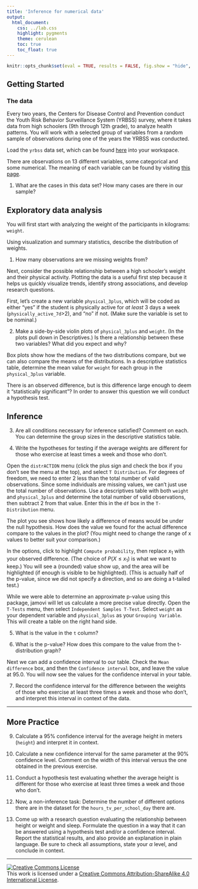 ```yaml
---
title: 'Inference for numerical data'
output:
  html_document:
    css: ../lab.css
    highlight: pygments
    theme: cerulean
    toc: true
    toc_float: true
---
```


```r
knitr::opts_chunk$set(eval = TRUE, results = FALSE, fig.show = "hide", message = FALSE)
```

## Getting Started

### The data

Every two years, the Centers for Disease Control and Prevention conduct the Youth Risk Behavior Surveillance System (YRBSS) survey, where it takes data from high schoolers (9th through 12th grade), to analyze health patterns.
You will work with a selected group of variables from a random sample of observations during one of the years the YRBSS was conducted.

Load the `yrbss` data set, which can be found [here](more/yrbss.csv) into your workspace.

There are observations on 13 different variables, some categorical and some numerical.
The meaning of each variable can be found by visiting [this page](https://www.openintro.org/data/index.php?data=yrbss).

1.  What are the cases in this data set? How many cases are there in our sample?

## Exploratory data analysis

You will first start with analyzing the weight of the participants in kilograms: `weight`.

Using visualization and summary statistics, describe the distribution of weights.

1.  How many observations are we missing weights from?

Next, consider the possible relationship between a high schooler's weight and their physical activity.
Plotting the data is a useful first step because it helps us quickly visualize trends, identify strong associations, and develop research questions.

First, let's create a new variable `physical_3plus`, which will be coded as either "yes" if the student is physically active for *at least* 3 days a week (`physically_active_7d`>2), and "no" if not. (Make sure the variable is set to be nominal.)

2.  Make a side-by-side violin plots of `physical_3plus` and `weight`. (In the plots pull down in Descriptives.) Is there a relationship between these two variables? What did you expect and why?

Box plots show how the medians of the two distributions compare, but we can also compare the means of the distributions. In a descriptive statistics table, determine the mean value for `weight` for each group in the `physical_3plus` variable.

There is an observed difference, but is this difference large enough to deem it "statistically significant"? In order to answer this question we will conduct a hypothesis test.

## Inference

3.  Are all conditions necessary for inference satisfied?
    Comment on each.
    You can determine the group sizes in the descriptive statistics table.

4.  Write the hypotheses for testing if the average weights are different for those who exercise at least times a week and those who don't.

Open the `distrACTION` menu (click the plus sign and check the box if you don't see the menu at the top), and select `T Distribution`. For degrees of freedom, we need to enter 2 less than the total number of valid observations. Since some individuals are missing values, we can't just use the total number of observations. Use a descriptives table with both `weight` and `physical_3plus` and determine the total number of valid observations, then subtract 2 from that value. Enter this in the `df` box in the `T-Distribution` menu.

The plot you see shows how likely a difference of means would be under the null hypothesis. How does the value we found for the actual difference compare to the values in the plot? (You might need to change the range of x values to better suit your comparison.)

In the options, click to highlight `Compute probability`, then replace $x_1$ with your observed difference. (The choice of $P(X \leq x_1)$ is what we want to keep.) You will see a (rounded) value show up, and the area will be highlighted (if enough is visible to be highlighted). (This is actually half of the p-value, since we did not specify a direction, and so are doing a t-tailed test.)

While we were able to determine an approximate p-value using this package, jamovi will let us calculate a more precise value directly. Open the `T-Tests` menu, then select `Independent Samples T-Test`. Select `weight` as your dependent variable and `physical_3plus` as your `Grouping Variable`. This will create a table on the right hand side.

5. What is the value in the `t` column?

6. What is the p-value? How does this compare to the value from the t-distribution graph?

Next we can add a confidence interval to our table. Check the `Mean difference` box, and then the `Confidence interval` box, and leave the value at 95.0. You will now see the values for the confidence interval in your table.

7.  Record the confidence interval for the difference between the weights of those who exercise at least three times a week and those who don't, and interpret this interval in context of the data.

------------------------------------------------------------------------

## More Practice

9.  Calculate a 95% confidence interval for the average height in meters (`height`) and interpret it in context.

10. Calculate a new confidence interval for the same parameter at the 90% confidence level.
    Comment on the width of this interval versus the one obtained in the previous exercise.

11. Conduct a hypothesis test evaluating whether the average height is different for those who exercise at least three times a week and those who don't.

12. Now, a non-inference task: Determine the number of different options there are in the dataset for the `hours_tv_per_school_day` there are.

13. Come up with a research question evaluating the relationship between height or weight and sleep.
    Formulate the question in a way that it can be answered using a hypothesis test and/or a confidence interval.
    Report the statistical results, and also provide an explanation in plain language.
    Be sure to check all assumptions, state your $\alpha$ level, and conclude in context.

------------------------------------------------------------------------

<a rel="license" href="http://creativecommons.org/licenses/by-sa/4.0/">![Creative Commons License](https://i.creativecommons.org/l/by-sa/4.0/88x31.png){style="border-width:0"}</a><br />This work is licensed under a <a rel="license" href="http://creativecommons.org/licenses/by-sa/4.0/">Creative Commons Attribution-ShareAlike 4.0 International License</a>.
